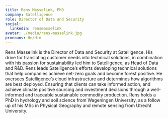 ```yaml
---
title: Rens Masselink, PhD
company: Satelligence
role: Director of Data and Security
social:
  linkedin: rensmasselink
avatar: ./media/rens-masselink.jpg
pronouns: He/Him
---
```

Rens Masselink is the Director of Data and Security at Satelligence. His drive for translating customer needs into technical solutions, in combination with his passion for sustainability led him to Satelligence, as Head of Data and  R&D. Rens leads Satelligence’s efforts developing technical solutions that help companies achieve net-zero goals and become forest positive. He oversees Satelligence’s cloud infrastructure and determines how algorithms are best deployed. Ensuring that clients can take informed action, and achieve climate positive sourcing and investment decisions through a well-informed and traceable sustainable commodity production. Rens holds a PhD in hydrology and soil science from Wageningen University, as a follow up of his MSc in Physical Geography and remote sensing from Utrecht University. 
